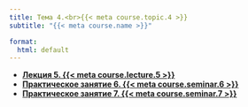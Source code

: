```yaml
---
title: Тема 4.<br>{{< meta course.topic.4 >}}
subtitle: "{{< meta course.name >}}"

format:
  html: default
---
```


- [**Лекция 5. {{< meta course.lecture.5 >}}**](lecture-05/index.qmd)
- [**Практическое занятие 6. {{< meta course.seminar.6 >}}**](seminar-06/index.qmd)
- [**Практическое занятие 7. {{< meta course.seminar.7 >}}**](seminar-07/index.qmd)
